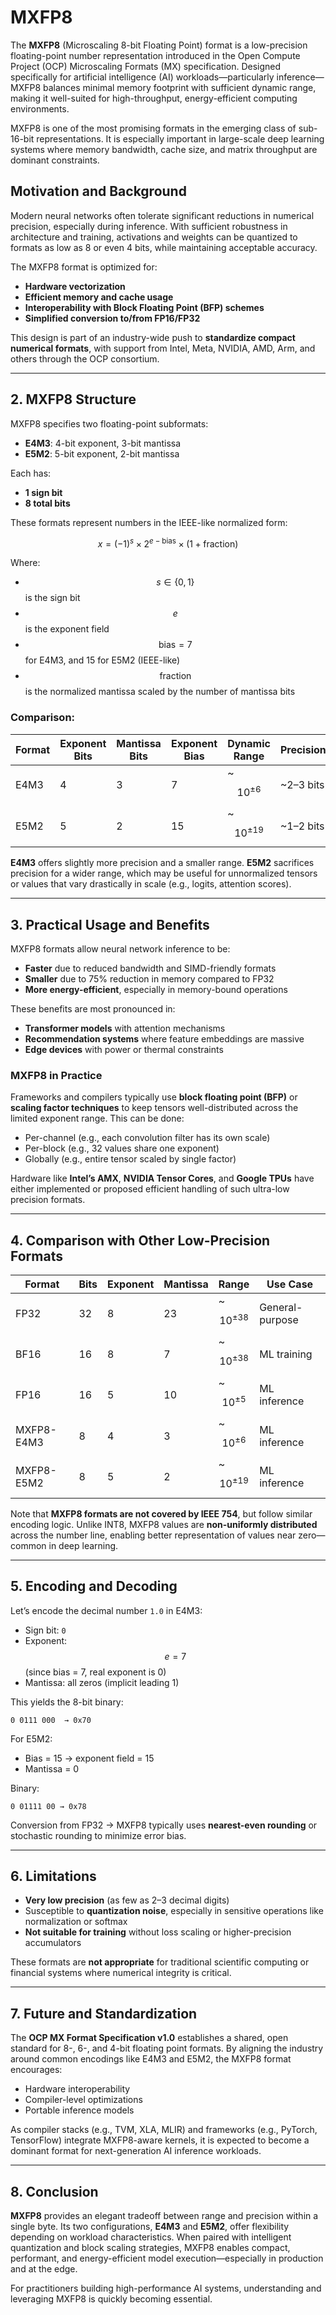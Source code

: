 # MXFP8

The **MXFP8** (Microscaling 8-bit Floating Point) format is a low-precision floating-point number representation introduced in the Open Compute Project (OCP) Microscaling Formats (MX) specification. Designed specifically for artificial intelligence (AI) workloads—particularly inference—MXFP8 balances minimal memory footprint with sufficient dynamic range, making it well-suited for high-throughput, energy-efficient computing environments.

MXFP8 is one of the most promising formats in the emerging class of sub-16-bit representations. It is especially important in large-scale deep learning systems where memory bandwidth, cache size, and matrix throughput are dominant constraints.

## Motivation and Background

Modern neural networks often tolerate significant reductions in numerical precision, especially during inference. With sufficient robustness in architecture and training, activations and weights can be quantized to formats as low as 8 or even 4 bits, while maintaining acceptable accuracy.

The MXFP8 format is optimized for:
- **Hardware vectorization**
- **Efficient memory and cache usage**
- **Interoperability with Block Floating Point (BFP) schemes**
- **Simplified conversion to/from FP16/FP32**

This design is part of an industry-wide push to **standardize compact numerical formats**, with support from Intel, Meta, NVIDIA, AMD, Arm, and others through the OCP consortium.

---

## 2. MXFP8 Structure

MXFP8 specifies two floating-point subformats:

- **E4M3**: 4-bit exponent, 3-bit mantissa
- **E5M2**: 5-bit exponent, 2-bit mantissa

Each has:
- **1 sign bit**
- **8 total bits**

These formats represent numbers in the IEEE-like normalized form:

$$
x = (-1)^s \times 2^{e - \text{bias}} \times (1 + \text{fraction})
$$

Where:
- $$ s \in \{0,1\} $$ is the sign bit
- $$ e $$ is the exponent field
- $$ \text{bias} = 7 $$ for E4M3, and 15 for E5M2 (IEEE-like)
- $$ \text{fraction} $$ is the normalized mantissa scaled by the number of mantissa bits

### Comparison:

| Format | Exponent Bits | Mantissa Bits | Exponent Bias | Dynamic Range        | Precision |
|--------|---------------|----------------|----------------|----------------------|-----------|
| E4M3   | 4             | 3              | 7              | ~$$10^{\pm 6}$$       | ~2–3 bits |
| E5M2   | 5             | 2              | 15             | ~$$10^{\pm 19}$$      | ~1–2 bits |

**E4M3** offers slightly more precision and a smaller range. **E5M2** sacrifices precision for a wider range, which may be useful for unnormalized tensors or values that vary drastically in scale (e.g., logits, attention scores).

---

## 3. Practical Usage and Benefits

MXFP8 formats allow neural network inference to be:
- **Faster** due to reduced bandwidth and SIMD-friendly formats
- **Smaller** due to 75% reduction in memory compared to FP32
- **More energy-efficient**, especially in memory-bound operations

These benefits are most pronounced in:
- **Transformer models** with attention mechanisms
- **Recommendation systems** where feature embeddings are massive
- **Edge devices** with power or thermal constraints

### MXFP8 in Practice

Frameworks and compilers typically use **block floating point (BFP)** or **scaling factor techniques** to keep tensors well-distributed across the limited exponent range. This can be done:
- Per-channel (e.g., each convolution filter has its own scale)
- Per-block (e.g., 32 values share one exponent)
- Globally (e.g., entire tensor scaled by single factor)

Hardware like **Intel’s AMX**, **NVIDIA Tensor Cores**, and **Google TPUs** have either implemented or proposed efficient handling of such ultra-low precision formats.

---

## 4. Comparison with Other Low-Precision Formats

| Format   | Bits | Exponent | Mantissa | Range             | Use Case        |
|----------|------|----------|----------|-------------------|------------------|
| FP32     | 32   | 8        | 23       | ~$$10^{\pm 38}$$  | General-purpose |
| BF16     | 16   | 8        | 7        | ~$$10^{\pm 38}$$  | ML training     |
| FP16     | 16   | 5        | 10       | ~$$10^{\pm 5}$$   | ML inference    |
| MXFP8-E4M3 | 8   | 4        | 3        | ~$$10^{\pm 6}$$   | ML inference    |
| MXFP8-E5M2 | 8   | 5        | 2        | ~$$10^{\pm 19}$$  | ML inference    |

Note that **MXFP8 formats are not covered by IEEE 754**, but follow similar encoding logic. Unlike INT8, MXFP8 values are **non-uniformly distributed** across the number line, enabling better representation of values near zero—common in deep learning.

---

## 5. Encoding and Decoding

Let’s encode the decimal number `1.0` in E4M3:

- Sign bit: `0`
- Exponent: $$ e = 7 $$ (since bias = 7, real exponent is 0)
- Mantissa: all zeros (implicit leading 1)
  
This yields the 8-bit binary:  
```
0 0111 000  → 0x70
```

For E5M2:
- Bias = 15 → exponent field = 15
- Mantissa = 0

Binary:  
```
0 01111 00 → 0x78
```

Conversion from FP32 → MXFP8 typically uses **nearest-even rounding** or stochastic rounding to minimize error bias.

---

## 6. Limitations

- **Very low precision** (as few as 2–3 decimal digits)
- Susceptible to **quantization noise**, especially in sensitive operations like normalization or softmax
- **Not suitable for training** without loss scaling or higher-precision accumulators

These formats are **not appropriate** for traditional scientific computing or financial systems where numerical integrity is critical.

---

## 7. Future and Standardization

The **OCP MX Format Specification v1.0** establishes a shared, open standard for 8-, 6-, and 4-bit floating point formats. By aligning the industry around common encodings like E4M3 and E5M2, the MXFP8 format encourages:

- Hardware interoperability
- Compiler-level optimizations
- Portable inference models

As compiler stacks (e.g., TVM, XLA, MLIR) and frameworks (e.g., PyTorch, TensorFlow) integrate MXFP8-aware kernels, it is expected to become a dominant format for next-generation AI inference workloads.

---

## 8. Conclusion

**MXFP8** provides an elegant tradeoff between range and precision within a single byte. Its two configurations, **E4M3** and **E5M2**, offer flexibility depending on workload characteristics. When paired with intelligent quantization and block scaling strategies, MXFP8 enables compact, performant, and energy-efficient model execution—especially in production and at the edge.

For practitioners building high-performance AI systems, understanding and leveraging MXFP8 is quickly becoming essential.